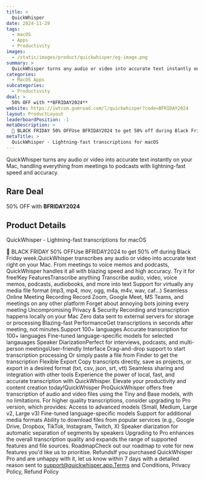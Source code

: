 ```yaml
---
title: >
  QuickWhisper
date: 2024-11-29
tags:
  - macOS
  - Apps
  - Productivity
images:
  - /static/images/product/quickwhisper/og-image.png
summary: >
  QuickWhisper turns any audio or video into accurate text instantly on your Mac, handling everything from meetings to podcasts with lightning-fast speed and accuracy.
categories:
  - MacOS Apps
subcategories:
  - Productivity
deal: >
  50% OFF with **BFRIDAY2024**
website: https://iwtcom.gumroad.com/l/quickwhisper?code=BFRIDAY2024
layout: ProductLayout
leaderboardPosition: -1
metaDescription: >
  🎁 BLACK FRIDAY 50% OFFUse BFRIDAY2024 to get 50% off during Black Friday week.QuickWhisper transcribes any audio or video into accurate text right on your Mac. From meetings to voice memos and podcasts, QuickWhisper handles it all with blazing speed and high accuracy. Try it for free!Key FeaturesTranscribe anything Transcribe audio, video, voice memos, podcasts, audiobooks, and more into text Support for virtually any media file format (mp3, mp4, mov, ogg, m4a, m4v, wav, caf...) Seamless Online Meeting Recording Record Zoom, Google Meet, MS Teams, and meetings on any other platform Forget about annoying bots joining every meeting Uncompromising Privacy &amp; Security Recording and transcription happens locally on your Mac Zero data sent to external servers for storage or processing Blazing-fast PerformanceGet transcriptions in seconds after meeting, not minutes.Support 100+ languages Accurate transcription for 100+ languages Fine-tuned language-specific models for selected langauages Speaker DiarizationPerfect for interviews, podcasts, and multi-person meetingsUser-friendly Interface Drag-and-drop support to start transcription processing Or simply paste a file from Finder to get the transcription Flexible Export Copy transcripts directly, save as projects, or export in a desired format (txt, csv, json, srt, vtt) Seamless sharing and integration with other tools Experience the power of local, fast, and accurate transcription with QuickWhisper. Elevate your productivity and content creation today!QuickWhisper ProQuickWhisper offers free transcription of audio and video files using the Tiny and Base models, with no limitations. For higher quality transcriptions, consider upgrading to Pro version, which provides: Access to advanced models (Small, Medium, Large v2, Large v3) Fine-tuned language-specific models Support for additional media formats Ability to download files from popular services (e.g., Google Drive, Dropbox, TikTok, Instagram, Twitch, X) Speaker diarization for automatic separation of segments by speakers Upgrading to Pro enhances the overall transcription quality and expands the range of supported features and file sources. RoadmapCheck out our roadmap to vote for new features you'd like us to prioritise. RefundsIf you purchased QuickWhisper Pro and are unhappy with it, let us know within 7 days with a detailed reason sent to support@quickwhisper.app.Terms and Conditions, Privacy Policy, Refund Policy
metaTitle: >
  QuickWhisper - Lightning-fast transcriptions for macOS
---
```

QuickWhisper turns any audio or video into accurate text instantly on your Mac, handling everything from meetings to podcasts with lightning-fast speed and accuracy.

## Rare Deal

50% OFF with **BFRIDAY2024**

## Product Details

QuickWhisper - Lightning-fast transcriptions for macOS

🎁 BLACK FRIDAY 50% OFFUse BFRIDAY2024 to get 50% off during Black Friday week.QuickWhisper transcribes any audio or video into accurate text right on your Mac. From meetings to voice memos and podcasts, QuickWhisper handles it all with blazing speed and high accuracy. Try it for free!Key FeaturesTranscribe anything Transcribe audio, video, voice memos, podcasts, audiobooks, and more into text Support for virtually any media file format (mp3, mp4, mov, ogg, m4a, m4v, wav, caf...) Seamless Online Meeting Recording Record Zoom, Google Meet, MS Teams, and meetings on any other platform Forget about annoying bots joining every meeting Uncompromising Privacy &amp; Security Recording and transcription happens locally on your Mac Zero data sent to external servers for storage or processing Blazing-fast PerformanceGet transcriptions in seconds after meeting, not minutes.Support 100+ languages Accurate transcription for 100+ languages Fine-tuned language-specific models for selected langauages Speaker DiarizationPerfect for interviews, podcasts, and multi-person meetingsUser-friendly Interface Drag-and-drop support to start transcription processing Or simply paste a file from Finder to get the transcription Flexible Export Copy transcripts directly, save as projects, or export in a desired format (txt, csv, json, srt, vtt) Seamless sharing and integration with other tools Experience the power of local, fast, and accurate transcription with QuickWhisper. Elevate your productivity and content creation today!QuickWhisper ProQuickWhisper offers free transcription of audio and video files using the Tiny and Base models, with no limitations. For higher quality transcriptions, consider upgrading to Pro version, which provides: Access to advanced models (Small, Medium, Large v2, Large v3) Fine-tuned language-specific models Support for additional media formats Ability to download files from popular services (e.g., Google Drive, Dropbox, TikTok, Instagram, Twitch, X) Speaker diarization for automatic separation of segments by speakers Upgrading to Pro enhances the overall transcription quality and expands the range of supported features and file sources. RoadmapCheck out our roadmap to vote for new features you'd like us to prioritise. RefundsIf you purchased QuickWhisper Pro and are unhappy with it, let us know within 7 days with a detailed reason sent to support@quickwhisper.app.Terms and Conditions, Privacy Policy, Refund Policy
